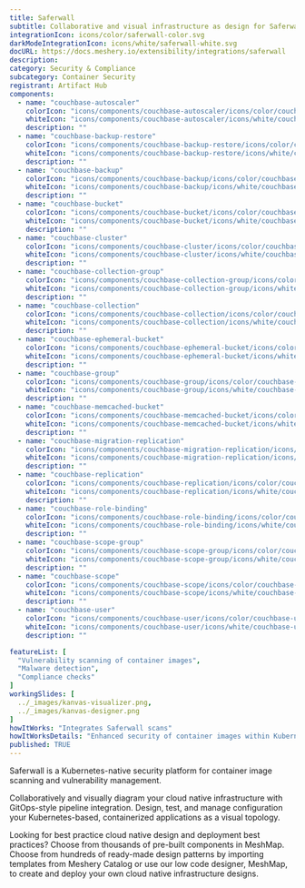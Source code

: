 ```yaml
---
title: Saferwall
subtitle: Collaborative and visual infrastructure as design for Saferwall
integrationIcon: icons/color/saferwall-color.svg
darkModeIntegrationIcon: icons/white/saferwall-white.svg
docURL: https://docs.meshery.io/extensibility/integrations/saferwall
description: 
category: Security & Compliance
subcategory: Container Security
registrant: Artifact Hub
components:
  - name: "couchbase-autoscaler"
    colorIcon: "icons/components/couchbase-autoscaler/icons/color/couchbase-autoscaler-color.svg"
    whiteIcon: "icons/components/couchbase-autoscaler/icons/white/couchbase-autoscaler-white.svg"
    description: ""
  - name: "couchbase-backup-restore"
    colorIcon: "icons/components/couchbase-backup-restore/icons/color/couchbase-backup-restore-color.svg"
    whiteIcon: "icons/components/couchbase-backup-restore/icons/white/couchbase-backup-restore-white.svg"
    description: ""
  - name: "couchbase-backup"
    colorIcon: "icons/components/couchbase-backup/icons/color/couchbase-backup-color.svg"
    whiteIcon: "icons/components/couchbase-backup/icons/white/couchbase-backup-white.svg"
    description: ""
  - name: "couchbase-bucket"
    colorIcon: "icons/components/couchbase-bucket/icons/color/couchbase-bucket-color.svg"
    whiteIcon: "icons/components/couchbase-bucket/icons/white/couchbase-bucket-white.svg"
    description: ""
  - name: "couchbase-cluster"
    colorIcon: "icons/components/couchbase-cluster/icons/color/couchbase-cluster-color.svg"
    whiteIcon: "icons/components/couchbase-cluster/icons/white/couchbase-cluster-white.svg"
    description: ""
  - name: "couchbase-collection-group"
    colorIcon: "icons/components/couchbase-collection-group/icons/color/couchbase-collection-group-color.svg"
    whiteIcon: "icons/components/couchbase-collection-group/icons/white/couchbase-collection-group-white.svg"
    description: ""
  - name: "couchbase-collection"
    colorIcon: "icons/components/couchbase-collection/icons/color/couchbase-collection-color.svg"
    whiteIcon: "icons/components/couchbase-collection/icons/white/couchbase-collection-white.svg"
    description: ""
  - name: "couchbase-ephemeral-bucket"
    colorIcon: "icons/components/couchbase-ephemeral-bucket/icons/color/couchbase-ephemeral-bucket-color.svg"
    whiteIcon: "icons/components/couchbase-ephemeral-bucket/icons/white/couchbase-ephemeral-bucket-white.svg"
    description: ""
  - name: "couchbase-group"
    colorIcon: "icons/components/couchbase-group/icons/color/couchbase-group-color.svg"
    whiteIcon: "icons/components/couchbase-group/icons/white/couchbase-group-white.svg"
    description: ""
  - name: "couchbase-memcached-bucket"
    colorIcon: "icons/components/couchbase-memcached-bucket/icons/color/couchbase-memcached-bucket-color.svg"
    whiteIcon: "icons/components/couchbase-memcached-bucket/icons/white/couchbase-memcached-bucket-white.svg"
    description: ""
  - name: "couchbase-migration-replication"
    colorIcon: "icons/components/couchbase-migration-replication/icons/color/couchbase-migration-replication-color.svg"
    whiteIcon: "icons/components/couchbase-migration-replication/icons/white/couchbase-migration-replication-white.svg"
    description: ""
  - name: "couchbase-replication"
    colorIcon: "icons/components/couchbase-replication/icons/color/couchbase-replication-color.svg"
    whiteIcon: "icons/components/couchbase-replication/icons/white/couchbase-replication-white.svg"
    description: ""
  - name: "couchbase-role-binding"
    colorIcon: "icons/components/couchbase-role-binding/icons/color/couchbase-role-binding-color.svg"
    whiteIcon: "icons/components/couchbase-role-binding/icons/white/couchbase-role-binding-white.svg"
    description: ""
  - name: "couchbase-scope-group"
    colorIcon: "icons/components/couchbase-scope-group/icons/color/couchbase-scope-group-color.svg"
    whiteIcon: "icons/components/couchbase-scope-group/icons/white/couchbase-scope-group-white.svg"
    description: ""
  - name: "couchbase-scope"
    colorIcon: "icons/components/couchbase-scope/icons/color/couchbase-scope-color.svg"
    whiteIcon: "icons/components/couchbase-scope/icons/white/couchbase-scope-white.svg"
    description: ""
  - name: "couchbase-user"
    colorIcon: "icons/components/couchbase-user/icons/color/couchbase-user-color.svg"
    whiteIcon: "icons/components/couchbase-user/icons/white/couchbase-user-white.svg"
    description: ""

featureList: [
  "Vulnerability scanning of container images",
  "Malware detection",
  "Compliance checks"
]
workingSlides: [
  ../_images/kanvas-visualizer.png,
  ../_images/kanvas-designer.png
]
howItWorks: "Integrates Saferwall scans"
howItWorksDetails: "Enhanced security of container images within Kubernetes"
published: TRUE
---
```

<p>
Saferwall is a Kubernetes-native security platform for container image scanning and vulnerability management.
</p>
<p>
    Collaboratively and visually diagram your cloud native infrastructure with GitOps-style pipeline integration. Design, test, and manage configuration your Kubernetes-based, containerized applications as a visual topology.
</p>
<p>
    Looking for best practice cloud native design and deployment best practices? Choose from thousands of pre-built components in MeshMap. Choose from hundreds of ready-made design patterns by importing templates from Meshery Catalog or use our low code designer, MeshMap, to create and deploy your own cloud native infrastructure designs.
</p>
